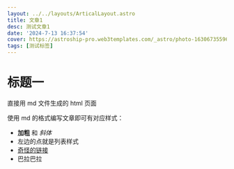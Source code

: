 ```yaml
---
layout: ../../layouts/ArticalLayout.astro
title: 文章1
desc: 测试文章1
date: '2024-7-13 16:37:54'
cover: https://astroship-pro.web3templates.com/_astro/photo-1630673559640-000a51b4dd28_1yxL8K.avif
tags: [测试标签]
---
```


# 标题一

直接用 md 文件生成的 html 页面

使用 md 的格式编写文章即可有对应样式：

- **加粗** 和 _斜体_
- 左边的点就是列表样式
- [奇怪的链接](https://www.baidu.com)
- 巴拉巴拉
